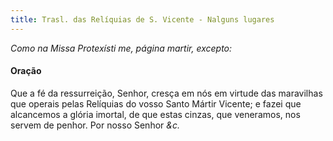 ```yaml
---
title: Trasl. das Relíquias de S. Vicente - Nalguns lugares
---
```


<em>Como na Missa Protexísti me, página martir, excepto:</em>

<h4 class="text-center">Oração</h4>
<div class="container-fluid">
  <div class="row">
    <span class="text-justify"></div>
    <span class="text-justify">
      Que a fé da ressurreição, Senhor, cresça em nós em virtude das maravilhas
      que operais pelas Relíquias do vosso Santo Mártir Vicente; e fazei que
      alcancemos a glória imortal, de que estas cinzas, que veneramos, nos
      servem de penhor. Por nosso Senhor <em>&c.</em>
    </div>
</div>
